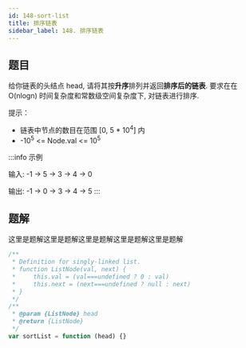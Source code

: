 ```yaml
---
id: 148-sort-list
title: 排序链表
sidebar_label: 148. 排序链表
---
```


## 题目

给你链表的头结点 head, 请将其按**升序**排列并返回**排序后的链表**. 要求在在 O(nlogn) 时间复杂度和常数级空间复杂度下, 对链表进行排序.

提示：

- 链表中节点的数目在范围 [0, 5 * 10<sup>4</sup>] 内
- -10<sup>5</sup> <= Node.val <= 10<sup>5</sup>

:::info 示例

输入: -1 -> 5 -> 3 -> 4 -> 0

输出: -1 -> 0 -> 3 -> 4 -> 5
:::

## 题解

这里是题解这里是题解这里是题解这里是题解这里是题解

```ts
/**
 * Definition for singly-linked list.
 * function ListNode(val, next) {
 *     this.val = (val===undefined ? 0 : val)
 *     this.next = (next===undefined ? null : next)
 * }
 */
/**
 * @param {ListNode} head
 * @return {ListNode}
 */
var sortList = function (head) {}
```
